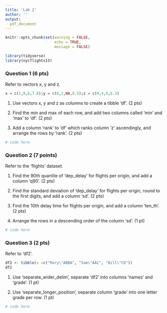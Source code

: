 ```yaml
---
title: 'Lab 2'
author: ''
output:
  pdf_document
---
```



```r
knitr::opts_chunk$set(warning = FALSE, 
                      echo = TRUE, 
                      message = FALSE)
```

```r
library(tidyverse)
library(nycflights13)
```


### Question 1 (6 pts)

Refer to vectors x, y and z.

```r
x = c(1,9,6,7.8);y = c(8,2,NA,8.5);z = c(9,4,0,6.3)
```


(1) Use vectors x, y and z as columns to create a tibble 'df'. (2 pts)

(2) Find the min and max of each row, and add two columns called 'min' and 'max' to 'df'.  (2 pts)

(3) Add a column 'rank' to ‘df’ which ranks column 'z' ascendingly, and arrange the rows by 'rank'.  (2 pts)




```r
# code here
```


### Question 2 (7 points)

Refer to the 'flights' dataset.

(1) Find the 90th quantile of 'dep_delay' for flights per origin, and add a column 'q90'.  (2 pts)

(2) Find the standard deviation of 'dep_delay' for flights per origin, round to the first digits, and add a column 'sd'.  (2 pts)

(3) Find the 10th delay time for flights per origin, and add a column 'ten_th'.  (2 pts)

(4) Arrange the rows in a descending order of the column 'sd'.  (1 pt)

```r
# code here
```



### Question 3 (2 pts)
Refer to 'df2'.

```r
df2 <- tibble(x =c("Mary\"ABBA", "Sam\"AAC", "Bill\"CD"))
df2
```
(1) Use 'separate_wider_delim', separate 'df2' into columns 'names' and 'grade'. (1 pt)

(2) Use 'separate_longer_position', separate column 'grade' into one letter grade per row. (1 pt)

```r
# code here 
```

